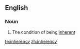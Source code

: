 ==English==

===Noun===
{{wikipedia}}
{{en-noun|-}}

# The condition of being [[inherent]]

[[te:inherency]]
[[zh:inherency]]